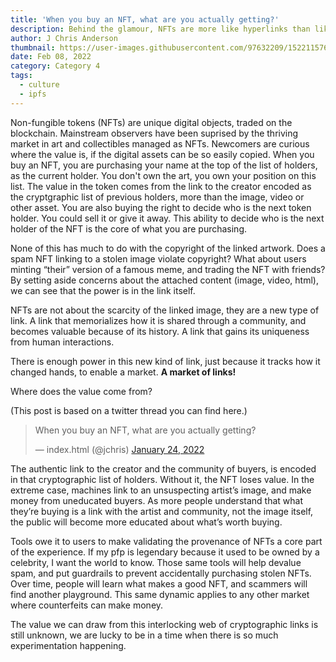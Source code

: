 ```yaml
---
title: 'When you buy an NFT, what are you actually getting?'
description: Behind the glamour, NFTs are more like hyperlinks than like files.
author: J Chris Anderson
thumbnail: https://user-images.githubusercontent.com/97632209/152211576-fc45bee4-9afe-470b-9b81-92435d151b83.png
date: Feb 08, 2022
category: Category 4
tags:
  - culture
  - ipfs
---
```


Non-fungible tokens (NFTs) are unique digital objects, traded on the blockchain. Mainstream observers have been suprised by the thriving market in art and collectibles managed as NFTs. Newcomers are curious where the value is, if the digital assets can be so easily copied. When you buy an NFT, you are purchasing your name at the top of the list of holders, as the current holder. You don't own the art, you own your position on this list. The value in the token comes from the link to the creator encoded as the cryptgraphic list of previous holders, more than the image, video or other asset. You are also buying the right to decide who is the next token holder. You could sell it or give it away. This ability to decide who is the next holder of the NFT is the core of what you are purchasing.

None of this has much to do with the copyright of the linked artwork. Does a spam NFT linking to a stolen image violate copyright? What about users minting “their” version of a famous meme, and trading the NFT with friends? By setting aside concerns about the attached content (image, video, html), we can see that the power is in the link itself.

NFTs are not about the scarcity of the linked image, they are a new type of link. A link that memorializes how it is shared through a community, and becomes valuable because of its history. A link that gains its uniqueness from human interactions.

There is enough power in this new kind of link, just because it tracks how it changed hands, to enable a market. **A market of links!**

Where does the value come from?

(This post is based on a twitter thread you can find here.)

<blockquote class="twitter-tweet"><p lang="en" dir="ltr">When you buy an NFT, what are you actually getting?</p>&mdash; index.html (@jchris) <a href="https://twitter.com/jchris/status/1485664899862708225?ref_src=twsrc%5Etfw">January 24, 2022</a></blockquote> <script async src="https://platform.twitter.com/widgets.js" charset="utf-8"></script>

The authentic link to the creator and the community of buyers, is encoded in that cryptographic list of holders. Without it, the NFT loses value. In the extreme case, machines link to an unsuspecting artist’s image, and make money from uneducated buyers. As more people understand that what they’re buying is a link with the artist and community, not the image itself, the public will become more educated about what’s worth buying.

Tools owe it to users to make validating the provenance of NFTs a core part of the experience. If my pfp is legendary because it used to be owned by a celebrity, I want the world to know. Those same tools will help devalue spam, and put guardrails to prevent accidentally purchasing stolen NFTs. Over time, people will learn what makes a good NFT, and scammers will find another playground. This same dynamic applies to any other market where counterfeits can make money.

The value we can draw from this interlocking web of cryptographic links is still unknown, we are lucky to be in a time when there is so much experimentation happening. 
